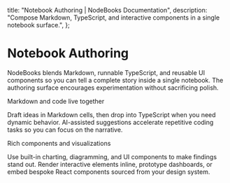 
  title: "Notebook Authoring | NodeBooks Documentation",
  description: "Compose Markdown, TypeScript, and interactive components in a single notebook surface.",
};

# Notebook Authoring

NodeBooks blends Markdown, runnable TypeScript, and reusable UI components so you can tell a complete story inside a single notebook. The authoring surface encourages experimentation without sacrificing polish.

<SectionHeading id="markdown-and-code">Markdown and code live together</SectionHeading>

Draft ideas in Markdown cells, then drop into TypeScript when you need dynamic behavior. AI-assisted suggestions accelerate repetitive coding tasks so you can focus on the narrative.

<SectionHeading id="rich-components">Rich components and visualizations</SectionHeading>

Use built-in charting, diagramming, and UI components to make findings stand out. Render interactive elements inline, prototype dashboards, or embed bespoke React components sourced from your design system.

<FeatureList items={notebookAuthoringFeatures} />

<DocsPager slug="notebook-authoring" />
